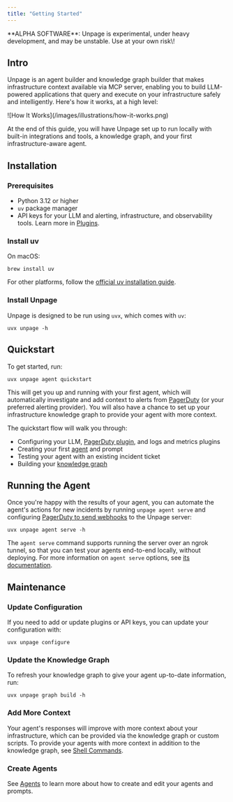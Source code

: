 ```yaml
---
title: "Getting Started"
---
```


<Info>
  **ALPHA SOFTWARE**: Unpage is experimental, under heavy development, and may be unstable. Use at your own risk\!
</Info>

## Intro

Unpage is an agent builder and knowledge graph builder that makes infrastructure context available via MCP server, enabling you to build LLM-powered applications that query and execute on your infrastructure safely and intelligently. Here's how it works, at a high level:

<Frame>
![How It Works](/images/illustrations/how-it-works.png)
</Frame>

At the end of this guide, you will have Unpage set up to run locally with built-in integrations and tools, a knowledge graph, and your first infrastructure-aware agent.


## Installation

### Prerequisites

- Python 3.12 or higher
- `uv` package manager
- API keys for your LLM and alerting, infrastructure, and observability tools. Learn more in [Plugins](/concepts/plugins).

### Install uv

On macOS:
```shell
brew install uv
```

For other platforms, follow the [official uv installation guide](https://github.com/astral-sh/uv).

### Install Unpage

Unpage is designed to be run using `uvx`, which comes with `uv`:

```shell
uvx unpage -h
```

## Quickstart

To get started, run:

```shell
uvx unpage agent quickstart
```

This will get you up and running with your first agent, which will automatically investigate and add context to alerts from [PagerDuty](/plugins/pagerduty) (or your preferred alerting provider). You will also have a chance to set up your infrastructure knowledge graph to provide your agent with more context.

The quickstart flow will walk you through:

- Configuring your LLM, [PagerDuty plugin](/plugins/pagerduty), and logs and metrics plugins
- Creating your first [agent](/concepts/agents) and prompt
- Testing your agent with an existing incident ticket
- Building your [knowledge graph](/concepts/knowledge-graph)

## Running the Agent

Once you're happy with the results of your agent, you can automate the agent's actions for new incidents by running `unpage agent serve` and configuring [PagerDuty to send webhooks](/plugins/pagerduty#webhooks) to the Unpage server:

```shell
uvx unpage agent serve -h
```

The `agent serve` command supports running the server over an ngrok tunnel, so that you can test your agents end-to-end locally, without deploying. For more information on `agent serve` options, see [its documentation](/commands/agent#subcommand%3A-serve).

## Maintenance

### Update Configuration

If you need to add or update plugins or API keys, you can update your configuration with:

```shell
uvx unpage configure
```

### Update the Knowledge Graph

To refresh your knowledge graph to give your agent up-to-date information, run:

```shell
uvx unpage graph build -h
```

### Add More Context

Your agent's responses will improve with more context about your infrastructure, which can be provided via the knowledge graph or custom scripts. To provide your agents with more context in addition to the knowledge graph, see [Shell Commands](/plugins/shell).

### Create Agents

See [Agents](/concepts/agents) to learn more about how to create and edit your agents and prompts.